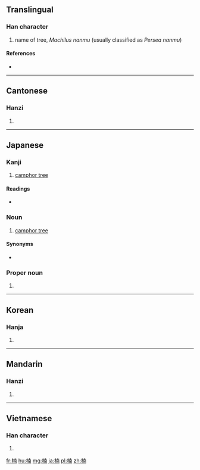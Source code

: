 {{also|枏}}
==Translingual==

===Han character===
{{Han char|rn=75|rad=木|as=09|sn=13|four=4492<sub>7</sub>|canj=木十月十 (DJBJ)}}

# name of tree, ''Machilus nanmu'' (usually classified as ''Persea nanmu'')

====References====
* {{Han ref|kx=0540.110|dkj=15152|dj=0927.180|hdz=21244.030|uh=6960|ud=26976|bh=B7A3|bd=47011}}

----

==Cantonese==

===Hanzi===
{{yue-hanzi|jyut=naam4|y=naam4}}

# {{defn|lang=yue|sort=木09}}

----

==Japanese==

===Kanji===
{{ja-kanji|grade=|rs=木09}}

# [[camphor tree]]

====Readings====
* {{ja-readings|on=[[なん]] (nan)|kun=[[くすのき]] (kusunoki)}}

===Noun===
{{ja-noun|k|hira=くすのき|kata=クスノキ}} 

# [[camphor tree]]

====Synonyms====
* {{l|ja|樟}} 

===Proper noun===
{{ja-pos|くす|proper}}

# {{surname|lang=ja|sort=くす}}

----

==Korean==

===Hanja===
{{ko-hanja|hangeul=남|eumhun=|rv=nam|mr=nam|y=nam}}

# {{defn|lang=ko|sort=木09}}

----

==Mandarin==

===Hanzi===
{{cmn-hanzi|pin=[[nán]] ([[nan2]])|wg=nan<sup>2</sup>}}

# {{defn|lang=cmn|sort=木09}}

----

==Vietnamese==

===Han character===
{{vi-hantu|[[nam]], [[nêm]]|rs=木09}}

# {{defn|lang=vi|sort=木09}}

[[fr:楠]]
[[hu:楠]]
[[mg:楠]]
[[ja:楠]]
[[pl:楠]]
[[zh:楠]]